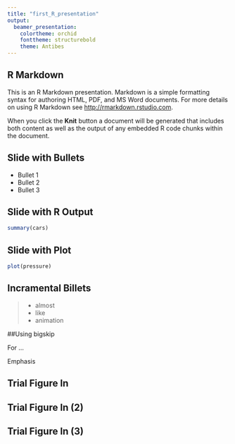 ```yaml
---
title: "first_R_presentation"
output: 
  beamer_presentation: 
    colortheme: orchid
    fonttheme: structurebold
    theme: Antibes
---
```




## R Markdown

This is an R Markdown presentation. Markdown is a simple formatting syntax for authoring HTML, PDF, and MS Word documents. For more details on using R Markdown see <http://rmarkdown.rstudio.com>.

When you click the **Knit** button a document will be generated that includes both content as well as the output of any embedded R code chunks within the document.

## Slide with Bullets

- \color{orange} Bullet 1
- \color{green} Bullet 2
- \color{red} Bullet 3

## Slide with R Output

```r
summary(cars)
```

## Slide with Plot

```r
plot(pressure)
```

## Incramental Billets
> - almost
> - like
> - animation

##Using bigskip

For ...

\bigskip   
\bigskip   
\bigskip   
\bigskip   

Emphasis

## Trial Figure In \LaTeX

 \begin{picture}(320,250)
 \put(50,100){\includegraphics[height=8cm]{CO_lake.jpg}}
 \put(00,50){\begin{minipage}[t]{1\linewidth}
 \end{minipage}}
 \end{picture}
 
## Trial Figure In \LaTeX (2)

 \begin{picture}(320,250)
 \put(85,75){\includegraphics[height=6cm]{CO_lake.jpg}}
 \put(00,60){\begin{minipage}[t]{1\linewidth}
 {Choose a point on the unit circle. Connect it to the origin with a line of length one, and denote the angle between that line and the horizontal coordinate axis by $\theta$.}
 \end{minipage}}
 \end{picture}
 
## Trial Figure In \LaTeX (3)

 \begin{picture}(320,250)
 \put(0,20){\includegraphics[height=8cm]{CO_lake.jpg}}
 \put(180,180){\begin{minipage}[t]{0.4\linewidth}
 {Choose a point on the unit circle. Connect it to the origin with a line of length one, and denote the angle between that line and the horizontal coordinate axis by $\theta$.\textit{Levi} -testbf{double the trouble}}
 \end{minipage}}
 \end{picture}
 




